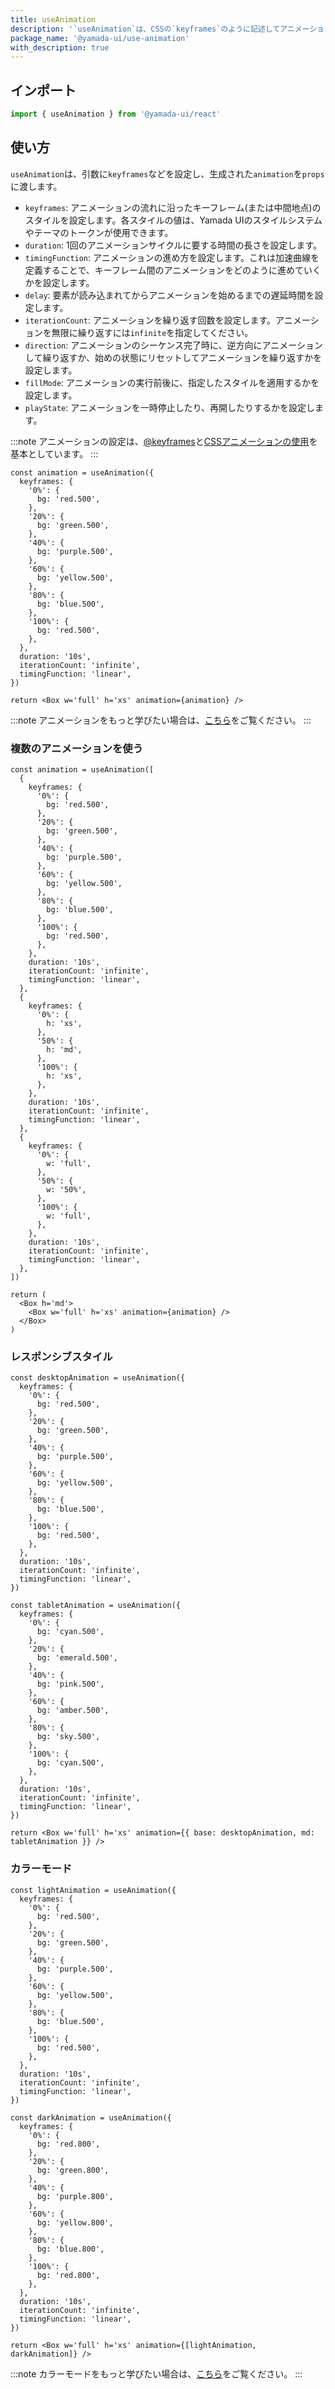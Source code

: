```yaml
---
title: useAnimation
description: '`useAnimation`は、CSSの`keyframes`のように記述してアニメーションを実装するカスタムフックです。'
package_name: '@yamada-ui/use-animation'
with_description: true
---
```


## インポート

```ts
import { useAnimation } from '@yamada-ui/react'
```

## 使い方

`useAnimation`は、引数に`keyframes`などを設定し、生成された`animation`を`props`に渡します。

- `keyframes`: アニメーションの流れに沿ったキーフレーム(または中間地点)のスタイルを設定します。各スタイルの値は、Yamada UIのスタイルシステムやテーマのトークンが使用できます。
- `duration`: 1回のアニメーションサイクルに要する時間の長さを設定します。
- `timingFunction`: アニメーションの進め方を設定します。これは加速曲線を定義することで、キーフレーム間のアニメーションをどのように進めていくかを設定します。
- `delay`: 要素が読み込まれてからアニメーションを始めるまでの遅延時間を設定します。
- `iterationCount`: アニメーションを繰り返す回数を設定します。アニメーションを無限に繰り返すには`infinite`を指定してください。
- `direction`: アニメーションのシーケンス完了時に、逆方向にアニメーションして繰り返すか、始めの状態にリセットしてアニメーションを繰り返すかを設定します。
- `fillMode`: アニメーションの実行前後に、指定したスタイルを適用するかを設定します。
- `playState`: アニメーションを一時停止したり、再開したりするかを設定します。

:::note
アニメーションの設定は、[@keyframes](https://developer.mozilla.org/ja/Web/CSS/@keyframes)と[CSSアニメーションの使用](https://developer.mozilla.org/ja/Web/CSS/CSS_animations/Using_CSS_animations#アニメーションの設定)を基本としています。
:::

```tsx functional=true
const animation = useAnimation({
  keyframes: {
    '0%': {
      bg: 'red.500',
    },
    '20%': {
      bg: 'green.500',
    },
    '40%': {
      bg: 'purple.500',
    },
    '60%': {
      bg: 'yellow.500',
    },
    '80%': {
      bg: 'blue.500',
    },
    '100%': {
      bg: 'red.500',
    },
  },
  duration: '10s',
  iterationCount: 'infinite',
  timingFunction: 'linear',
})

return <Box w='full' h='xs' animation={animation} />
```

:::note
アニメーションをもっと学びたい場合は、[こちら](/styled-system/animation)をご覧ください。
:::

### 複数のアニメーションを使う

```tsx functional=true
const animation = useAnimation([
  {
    keyframes: {
      '0%': {
        bg: 'red.500',
      },
      '20%': {
        bg: 'green.500',
      },
      '40%': {
        bg: 'purple.500',
      },
      '60%': {
        bg: 'yellow.500',
      },
      '80%': {
        bg: 'blue.500',
      },
      '100%': {
        bg: 'red.500',
      },
    },
    duration: '10s',
    iterationCount: 'infinite',
    timingFunction: 'linear',
  },
  {
    keyframes: {
      '0%': {
        h: 'xs',
      },
      '50%': {
        h: 'md',
      },
      '100%': {
        h: 'xs',
      },
    },
    duration: '10s',
    iterationCount: 'infinite',
    timingFunction: 'linear',
  },
  {
    keyframes: {
      '0%': {
        w: 'full',
      },
      '50%': {
        w: '50%',
      },
      '100%': {
        w: 'full',
      },
    },
    duration: '10s',
    iterationCount: 'infinite',
    timingFunction: 'linear',
  },
])

return (
  <Box h='md'>
    <Box w='full' h='xs' animation={animation} />
  </Box>
)
```

### レスポンシブスタイル

```tsx functional=true
const desktopAnimation = useAnimation({
  keyframes: {
    '0%': {
      bg: 'red.500',
    },
    '20%': {
      bg: 'green.500',
    },
    '40%': {
      bg: 'purple.500',
    },
    '60%': {
      bg: 'yellow.500',
    },
    '80%': {
      bg: 'blue.500',
    },
    '100%': {
      bg: 'red.500',
    },
  },
  duration: '10s',
  iterationCount: 'infinite',
  timingFunction: 'linear',
})

const tabletAnimation = useAnimation({
  keyframes: {
    '0%': {
      bg: 'cyan.500',
    },
    '20%': {
      bg: 'emerald.500',
    },
    '40%': {
      bg: 'pink.500',
    },
    '60%': {
      bg: 'amber.500',
    },
    '80%': {
      bg: 'sky.500',
    },
    '100%': {
      bg: 'cyan.500',
    },
  },
  duration: '10s',
  iterationCount: 'infinite',
  timingFunction: 'linear',
})

return <Box w='full' h='xs' animation={{ base: desktopAnimation, md: tabletAnimation }} />
```

### カラーモード

```tsx functional=true
const lightAnimation = useAnimation({
  keyframes: {
    '0%': {
      bg: 'red.500',
    },
    '20%': {
      bg: 'green.500',
    },
    '40%': {
      bg: 'purple.500',
    },
    '60%': {
      bg: 'yellow.500',
    },
    '80%': {
      bg: 'blue.500',
    },
    '100%': {
      bg: 'red.500',
    },
  },
  duration: '10s',
  iterationCount: 'infinite',
  timingFunction: 'linear',
})

const darkAnimation = useAnimation({
  keyframes: {
    '0%': {
      bg: 'red.800',
    },
    '20%': {
      bg: 'green.800',
    },
    '40%': {
      bg: 'purple.800',
    },
    '60%': {
      bg: 'yellow.800',
    },
    '80%': {
      bg: 'blue.800',
    },
    '100%': {
      bg: 'red.800',
    },
  },
  duration: '10s',
  iterationCount: 'infinite',
  timingFunction: 'linear',
})

return <Box w='full' h='xs' animation={[lightAnimation, darkAnimation]} />
```

:::note
カラーモードをもっと学びたい場合は、[こちら](/styled-system/color-mode)をご覧ください。
:::
